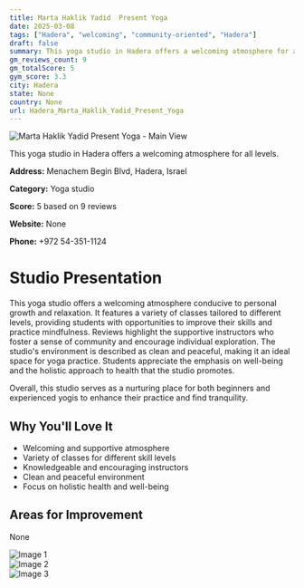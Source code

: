 ```yaml
---
title: Marta Haklik Yadid  Present Yoga
date: 2025-03-08
tags: ["Hadera", "welcoming", "community-oriented", "Hadera"]  
draft: false
summary: This yoga studio in Hadera offers a welcoming atmosphere for all levels.
gm_reviews_count: 9
gm_totalScore: 5
gym_score: 3.3
city: Hadera
state: None
country: None
url: Hadera_Marta_Haklik_Yadid_Present_Yoga
---
```


<div className="aspect-[16/9] relative my-8">
  <img 
    src="https://streetviewpixels-pa.googleapis.com/v1/thumbnail?panoid=urHSImp0Rseb2237gzjCPg&cb_client=maps_sv.tactile.gps&w=203&h=100&yaw=173.38025&pitch=0&thumbfov=100"
    alt="Marta Haklik Yadid  Present Yoga - Main View"
    className="object-cover absolute inset-0 w-full h-full rounded-lg"
  />
</div>

This yoga studio in Hadera offers a welcoming atmosphere for all levels.

**Address:** Menachem Begin Blvd, Hadera, Israel

**Category:** Yoga studio

**Score:** 5 based on 9 reviews

**Website:** None

**Phone:** +972 54-351-1124

# Studio Presentation

This yoga studio offers a welcoming atmosphere conducive to personal growth and relaxation. It features a variety of classes tailored to different levels, providing students with opportunities to improve their skills and practice mindfulness. Reviews highlight the supportive instructors who foster a sense of community and encourage individual exploration. The studio's environment is described as clean and peaceful, making it an ideal space for yoga practice. Students appreciate the emphasis on well-being and the holistic approach to health that the studio promotes.

Overall, this studio serves as a nurturing place for both beginners and experienced yogis to enhance their practice and find tranquility.

## Why You'll Love It

- Welcoming and supportive atmosphere
- Variety of classes for different skill levels
- Knowledgeable and encouraging instructors
- Clean and peaceful environment
- Focus on holistic health and well-being

## Areas for Improvement

None

<div className="grid grid-cols-1 xl:grid-cols-2 gap-4 my-8">
<div className="aspect-[4/3] relative"><img src="https://lh5.googleusercontent.com/p/AF1QipMaRF6nF8OQlDFF9WICQq9E-KCVy1GU_IYur9u0=w1920-h1080-k-no" alt="Image 1" className="object-cover absolute inset-0 w-full h-full rounded-lg" /></div>
<div className="aspect-[4/3] relative"><img src="https://lh5.googleusercontent.com/p/AF1QipM6Bin5RF1xWieS1Veo1ELK1Y0UUWZBhsMGsGTX=w1920-h1080-k-no" alt="Image 2" className="object-cover absolute inset-0 w-full h-full rounded-lg" /></div>
<div className="aspect-[4/3] relative"><img src="https://lh5.googleusercontent.com/p/AF1QipPLPSz1Kd9huJCYs4-XNc_ROQyLvPIEvwJNGJbA=w1920-h1080-k-no" alt="Image 3" className="object-cover absolute inset-0 w-full h-full rounded-lg" /></div>
</div>